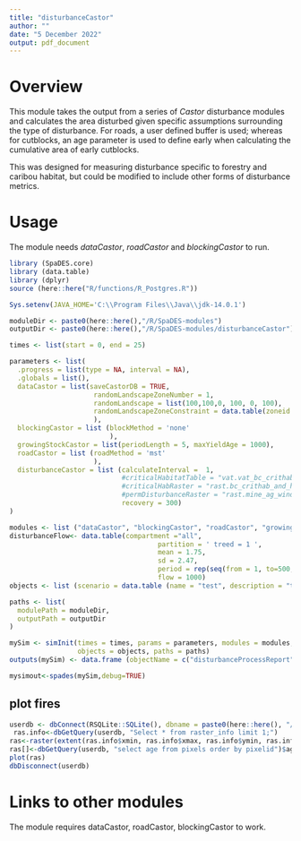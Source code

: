 ```yaml
---
title: "disturbanceCastor"
author: ""
date: "5 December 2022"
output: pdf_document
---
```


# Overview

This module takes the output from a series of *Castor* disturbance modules and calculates the area disturbed given specific assumptions surrounding the type of disturbance. For roads, a user defined buffer is used; whereas for cutblocks, an age parameter is used to define early when calculating the cumulative area of early cutblocks.

This was designed for measuring disturbance specific to forestry and caribou habitat, but could be modified to include other forms of disturbance metrics. 

# Usage
The module needs *dataCastor*, *roadCastor* and *blockingCastor* to run.

```r
library (SpaDES.core)
library (data.table)
library (dplyr)
source (here::here("R/functions/R_Postgres.R"))

Sys.setenv(JAVA_HOME='C:\\Program Files\\Java\\jdk-14.0.1')

moduleDir <- paste0(here::here(),"/R/SpaDES-modules")
outputDir <- paste0(here::here(),"/R/SpaDES-modules/disturbanceCastor")

times <- list(start = 0, end = 25)

parameters <- list(
  .progress = list(type = NA, interval = NA),
  .globals = list(),
  dataCastor = list(saveCastorDB = TRUE,
                     randomLandscapeZoneNumber = 1,
                     randomLandscape = list(100,100,0, 100, 0, 100),
                     randomLandscapeZoneConstraint = data.table(zoneid = 1,  variable = 'age', threshold = 140, type = 'ge', percentage = 0)
                     ),
  blockingCastor = list (blockMethod = 'none'
                         ),
  growingStockCastor = list(periodLength = 5, maxYieldAge = 1000),
  roadCastor = list (roadMethod = 'mst'
                     ),
  disturbanceCastor = list (calculateInterval =  1, 
                            #criticalHabitatTable = "vat.vat_bc_crithab_and_herd",
                            #criticalHabRaster = "rast.bc_crithab_and_herd",
                            #permDisturbanceRaster = "rast.mine_ag_wind_rail",
                            recovery = 300)
)

modules <- list ("dataCastor", "blockingCastor", "roadCastor", "growingStockCastor", "disturbanceCastor")
disturbanceFlow<- data.table(compartment ="all",
                                     partition = ' treed = 1 ',
                                     mean = 1.75,
                                     sd = 2.47,
                                     period = rep(seq(from = 1, to=500, by = 1),1), 
                                     flow = 1000)
objects <- list (scenario = data.table (name = "test", description = "test"), disturbanceFlow=disturbanceFlow) #omit the disturbanceFlow object to remove disturbance processes

paths <- list(
  modulePath = moduleDir,
  outputPath = outputDir
)

mySim <- simInit(times = times, params = parameters, modules = modules,
                 objects = objects, paths = paths)
outputs(mySim) <- data.frame (objectName = c("disturbanceProcessReport"))

mysimout<-spades(mySim,debug=TRUE) 


```

## plot fires
```r
userdb <- dbConnect(RSQLite::SQLite(), dbname = paste0(here::here(), "/R/SpaDES-modules/disturbanceCastor/test_castordb.sqlite") ) 
 ras.info<-dbGetQuery(userdb, "Select * from raster_info limit 1;")
ras<-raster(extent(ras.info$xmin, ras.info$xmax, ras.info$ymin, ras.info$ymax), nrow = ras.info$nrow, ncol = ras.info$ncell/ras.info$nrow, vals =0, crs = 3005)
ras[]<-dbGetQuery(userdb, "select age from pixels order by pixelid")$age
plot(ras)
dbDisconnect(userdb)
```

# Links to other modules

The module requires dataCastor, roadCastor, blockingCastor to work.

